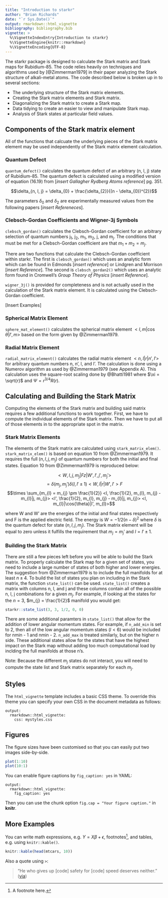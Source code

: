 ```yaml
---
title: "Introduction to starkr"
author: "Brian Richards"
date: "`r Sys.Date()`"
output: rmarkdown::html_vignette
bibliography: bibliography.bib
vignette: >
  %\VignetteIndexEntry{Introduction to starkr}
  %\VignetteEngine{knitr::rmarkdown}
  %\VignetteEncoding{UTF-8}
---
```


The starkr package is designed to calculate the Stark matrix and Stark maps 
for Rubidium-85. The code relies heavily on techniques and algorithms used by 
[@Zimmerman1979] in their paper analyzing the Stark structure of alkali-metal 
atoms. The code described below is broken up in to several sections:

* The underlying structure of the Stark matrix elements.
* Creating the Stark matrix elements and Stark matrix.
* Diagonalizing the Stark matrix to create a Stark map.
* Data tidying to create an easier to view and manipulate Stark map.
* Analysis of Stark states at particular field values.

## Components of the Stark matrix element
All of the functions that calcuate the underlying pieces of the Stark matrix 
element may be used independently of the Stark matrix element calculation.

### Quantum Defect
`quantum_defect()` calculates the quantum defect of an arbitrary (n, l, j) 
state of Rubidium-85. The quantum defect is calculated using a modified version 
of equation (16.19) from [_insert Gallagher Rydberg Atoms reference_] pg. 351. 

$$\delta_{n, l, j} = \delta_{0} + \frac{\delta_{2}}{(n - \delta_{0})^{2}}$$

The parameters $\delta_{0}$ and $\delta_{2}$ are experimentally measured values 
from the following papers [_insert Refereneces_].

### Clebsch-Gordan Coefficients and Wigner-3j Symbols
`clebsch_gordan()` calculates the Clebsch-Gordan coefficient for an arbitrary 
selection of quantum numbers j~1~, j~2~, m~1~, m~2~, j, and m~j~. The conditions 
that must be met for a Clebsch-Gordan coefficient are that $m_{1} + m_{2} = 
m_{j}$.

There are two functions that calculate the Clebsch-Gordan coefficient within 
starkr. The first is `clebsch_gordan()` which uses an analytic form which can 
be found in Edmonds [_insert reference_] or Lindgren and Morrison 
[_insert Reference_]. The second is `clebsch_gordan2()` which uses an analytic 
form found in Cromwell's _Group Theory of Physics_ [_insert Reference_].

`wigner_3j()` is provided for completeness and is not actually used in the 
calculation of the Stark matrix element. It is calculated using the 
Clebsch-Gordan coefficient. 

[Insert Examples]

### Spherical Matrix Element
`sphere_mat_element()` calculates the spherical matrix element
$<l, m|\cos{\theta}|l', m>$ based on the form given by @Zimmerman1979.

### Radial Matrix Element
`radial_matrix_element()` calculates the radial matrix element 
$<n, l|r|n', l'>$ for arbitrary quantum numbers n, n', l, and l'. The 
calculation is done using a Numerov algorithm as used by @Zimmerman1979 (see 
Appendix A). This calculation uses the square-root scaling done by @Bhatti1981 
where $\xi = \sqrt{r}$ and $\Psi = r^{3/4} R(r)$.

## Calculating and Building the Stark Matrix

Computing the elements of the Stark matrix and building said matrix requires 
a few additional functions to work together. First, we have to compute the 
individual elements of the Stark matrix. Then we have to put all of those 
elements in to the appropriate spot in the matrix.

### Stark Matrix Elements

The elements of the Stark matrix are calculated using `stark_matrix_elem()`. 
`stark_matrix_elem()` is based on equation 10 from @Zimmerman1979. It requires 
the full $(n, l, j, m_{j})$ of quantum numbers for both the initial and final 
states. Equation 10 from @Zimmerman1979 is reproduced below:

$$<W, l, j, m_{j}|Fz|W', l', j', m_{j}'>$$ 
$$= \delta(m_{j}, m_{j}') \delta(l, l'\pm 1) <W, l| r |W', l'>F$$
$$\times \sum_{m_{l} = m_{j} \pm \frac{1}{2}} 
<l, \frac{1}{2}, m_{l}, m_{j} - m_{l}|j, m_{j}>
<l', \frac{1}{2}, m_{l}, m_{j} - m_{l}|j, m_{j}>
<l, m_{l}|\cos{\theta}|l', m_{l}>$$

where W and W' are the energies of the initial and final states respectively 
and F is the applied electric field. The energy is $W = -1/2(n - \delta)^{2}$ 
where $\delta$ is the quantum defect for state $(n, l, j, m_{j})$. The Stark 
matrix element will be equal to zero unless it fulfills the requirement that 
$m_{j} = m_{j}'$ and $l = l' \pm 1$.

### Building the Stark Matrix

There are still a few pieces left before you will be able to build the Stark 
matrix. To properly calculate the Stark map for a given set of states, you 
need to include a large number of states of both higher and lower energies. 
The suggestion from @Zimmerman1979 is to include the full manifolds for at 
least $n \pm 4$. To build the list of states you plan on including in the 
Stark matrix, the function `state_list()` can be used. `state_list()` creates 
a matrix with columns n, l, and j and these columns contain all of the possible 
n, l, j combinations for a given $m_{j}$. For example, if looking at the 
states for the $n = 3$, $m_{j} = \frac{1}{2}$ manifold you would get:
```r
starkr::state_list(3, 3, 1/2, 0, 0)
```

There are some additional paramters in `state_list()` that allow for the 
addition of lower angular momentum states. For example, if `n_add_min` is set 
to 2, then all of the low angular momentum states ($l < 6$) would be included 
for nmin - 1 and nmin - 2. `n_add_max` is treated similarly, but on the higher 
n side. These additional states allow for the states that have the highest 
impact on the Stark map without adding too much computational load by inclding 
the full manifolds at those n's. 

Note: Because the different $m_{j}$ states do not interact, you will need to 
compute the state list and Stark matrix separately for each $m_{j}$.



## Styles

The `html_vignette` template includes a basic CSS theme. To override this theme you can specify your own CSS in the document metadata as follows:

    output: 
      rmarkdown::html_vignette:
        css: mystyles.css

## Figures

The figure sizes have been customised so that you can easily put two images side-by-side. 

```r
plot(1:10)
plot(10:1)
```

You can enable figure captions by `fig_caption: yes` in YAML:

    output:
      rmarkdown::html_vignette:
        fig_caption: yes

Then you can use the chunk option `fig.cap = "Your figure caption."` in **knitr**.

## More Examples

You can write math expressions, e.g. $Y = X\beta + \epsilon$, footnotes^[A footnote here.], and tables, e.g. using `knitr::kable()`.

```r
knitr::kable(head(mtcars, 10))
```

Also a quote using `>`:

> "He who gives up [code] safety for [code] speed deserves neither."
([via](https://twitter.com/hadleywickham/status/504368538874703872))
